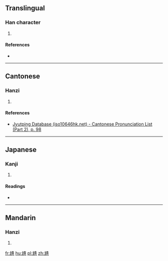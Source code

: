 ==Translingual==

===Han character===
{{Han char|rn=43|rad=尢|as=12|sn=15|four=|canj=大山中一金 (KULMC)|ids=⿺[[尢]][[貴]]}}

# {{defn|Han|sort=尢12}}

====References====
* {{Han ref|kx=0299.150|dkj=07614|dj=0594.310|hdz=10557.060|uh=5C35|ud=23605}}

----

==Cantonese==

===Hanzi===
{{yue-hanzi|jyut=[[teoi4]]|y=teui4}}

# {{defn|lang=yue|sort=尢12}}

====References====
* [http://www.iso10646hk.net/jp/document/download.jsp Jyutping Database (iso10646hk.net) - Cantonese Pronunciation List (Part 2), p. 98]

----

==Japanese==

===Kanji===
{{ja-kanji|grade=|rs=尢12}}

# {{defn|lang=ja|sort=尢12}}

====Readings====
* {{ja-readings|on=[[たい]] (tai), [[で]] (de)|kun=[[うまがやむ]] (umagayamu)}}

----

==Mandarin==

===Hanzi===
{{cmn-hanzi|pin=[[tuí]] ([[tui2]])|wg=t'ui<sup>2</sup>}}

# {{defn|lang=cmn|sort=尢12}}

[[fr:尵]]
[[hu:尵]]
[[pl:尵]]
[[zh:尵]]